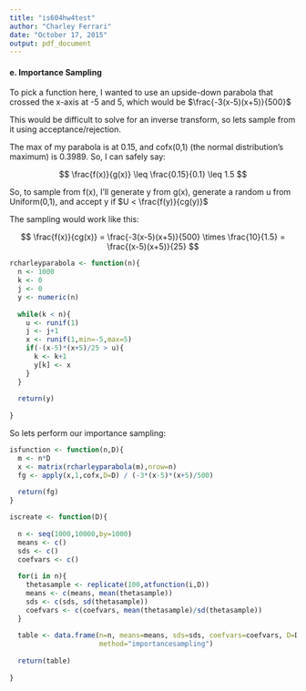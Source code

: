 ```yaml
---
title: "is604hw4test"
author: "Charley Ferrari"
date: "October 17, 2015"
output: pdf_document
---
```

#### e. Importance Sampling ###

To pick a function here, I wanted to use an upside-down parabola that crossed 
the x-axis at -5 and 5, which would be $\frac{-3(x-5)(x+5)}{500}$

This would be difficult to solve for an inverse transform, so lets sample from 
it using acceptance/rejection.

The max of my parabola is at 0.15, and cofx(0,1) (the normal distribution's 
maximum) is 0.3989. So, I can safely say:

$$ \frac{f(x)}{g(x)} \leq \frac{0.15}{0.1} \leq 1.5 $$


So, to sample from f(x), I'll generate y from g(x), generate a random u from 
Uniform(0,1), and accept y if $U < \frac{f(y)}{cg(y)}$

The sampling would work like this:

$$ \frac{f(x)}{cg(x)} = \frac{-3(x-5)(x+5)}{500} \times \frac{10}{1.5} = \frac{(x-5)(x+5)}{25} $$

```r

rcharleyparabola <- function(n){
  n <- 1000
  k <- 0
  j <- 0
  y <- numeric(n)
  
  while(k < n){
    u <- runif(1)
    j <- j+1
    x <- runif(1,min=-5,max=5)
    if(-(x-5)*(x+5)/25 > u){
      k <- k+1
      y[k] <- x
    }
  }
  
  return(y)
  
}
```

So lets perform our importance sampling:

```r

isfunction <- function(n,D){
  m <- n*D
  x <- matrix(rcharleyparabola(m),nrow=n)
  fg <- apply(x,1,cofx,D=D) / (-3*(x-5)*(x+5)/500)
  
  return(fg)
}

iscreate <- function(D){
  
  n <- seq(1000,10000,by=1000)
  means <- c()
  sds <- c()
  coefvars <- c()
  
  for(i in n){
    thetasample <- replicate(100,atfunction(i,D))
    means <- c(means, mean(thetasample))
    sds <- c(sds, sd(thetasample))
    coefvars <- c(coefvars, mean(thetasample)/sd(thetasample))
  }
  
  table <- data.frame(n=n, means=means, sds=sds, coefvars=coefvars, D=D,
                      method="importancesampling")
  
  return(table)
  
}

```

